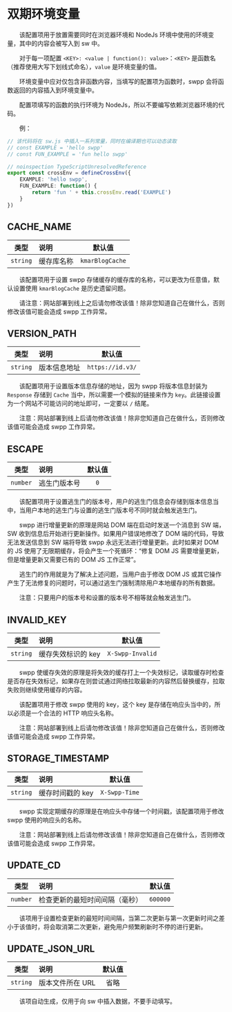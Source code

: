 # 双期环境变量

&emsp;&emsp;该配置项用于放置需要同时在浏览器环境和 NodeJs 环境中使用的环境变量，其中的内容会被写入到 sw 中。

&emsp;&emsp;对于每一项配置 `<KEY>: <value | function(): value>`：`<KEY>` 是函数名（推荐使用大写下划线式命名），`value` 是环境变量的值。

&emsp;&emsp;环境变量中应对仅包含非函数内容，当填写的配置项为函数时，swpp 会将函数返回的内容插入到环境变量中。

&emsp;&emsp;配置项填写的函数的执行环境为 NodeJs，所以不要编写依赖浏览器环境的代码。

&emsp;&emsp;例：

```typescript
// 该代码将在 sw.js 中插入一系列常量，同时在编译期也可以动态读取
// const EXAMPLE = 'hello swpp'
// const FUN_EXAMPLE = 'fun hello swpp'

// noinspection TypeScriptUnresolvedReference
export const crossEnv = defineCrossEnv({
    EXAMPLE: 'hello swpp',
    FUN_EXAMPLE: function() {
        return 'fun ' + this.crossEnv.read('EXAMPLE')
    }
})
```

## CACHE_NAME

|    类型    | 说明    |       默认值       |
|:--------:|:------|:---------------:|
| `string` | 缓存库名称 | `kmarBlogCache` |

&emsp;&emsp;该配置项用于设置 swpp 存储缓存的缓存库的名称，可以更改为任意值，默认设置使用 `kmarBlogCache` 是历史遗留问题。

&emsp;&emsp;请注意：网站部署到线上之后请勿修改该值！除非您知道自己在做什么，否则修改该值可能会造成 swpp 工作异常。

## VERSION_PATH

|    类型    | 说明     |       默认值        |
|:--------:|:-------|:----------------:|
| `string` | 版本信息地址 | `https://id.v3/` |

&emsp;&emsp;该配置项用于设置版本信息存储的地址，因为 swpp 将版本信息封装为 `Response` 存储到 `Cache` 当中，所以需要一个模拟的链接来作为 `key`。此链接设置为一个网站不可能访问的地址即可，一定要以 `/` 结尾。

&emsp;&emsp;注意：网站部署到线上后请勿修改该值！除非您知道自己在做什么，否则修改该值可能会造成 swpp 工作异常。

## ESCAPE

|    类型    | 说明     | 默认值 |
|:--------:|:-------|:---:|
| `number` | 逃生门版本号 | `0` |

&emsp;&emsp;该配置项用于设置逃生门的版本号，用户的逃生门信息会存储到版本信息当中，当用户本地的逃生门与设置的逃生门版本号不同时就会触发逃生门。

&emsp;&emsp;swpp 进行增量更新的原理是网站 DOM 端在启动时发送一个消息到 SW 端，SW 收到信息后开始进行更新操作。如果用户错误地修改了 DOM 端的代码，导致无法发送信息到 SW 端将导致 swpp 永远无法进行增量更新。此时如果对 DOM 的 JS 使用了无限期缓存，将会产生一个死循环：“修复 DOM JS 需要增量更新，但是增量更新又需要已有的 DOM JS 工作正常”。

&emsp;&emsp;逃生门的作用就是为了解决上述问题，当用户由于修改 DOM JS 或其它操作产生了无法修复的问题时，可以通过逃生门强制清除用户本地缓存的所有数据。

&emsp;&emsp;注意：只要用户的版本号和设置的版本号不相等就会触发逃生门。

## INVALID_KEY

|    类型    | 说明          |       默认值        |
|:--------:|:------------|:----------------:|
| `string` | 缓存失效标识的 key | `X-Swpp-Invalid` |

&emsp;&emsp;swpp 使缓存失效的原理是将失效的缓存打上一个失效标记，读取缓存时检查是否存在失效标记，如果存在则尝试通过网络拉取最新的内容然后替换缓存，拉取失败则继续使用缓存的内容。

&emsp;&emsp;该配置项用于修改 swpp 使用的 key，这个 key 是存储在响应头当中的，所以必须是一个合法的 HTTP 响应头名称。

&emsp;&emsp;注意：网站部署到线上后请勿修改该值！除非您知道自己在做什么，否则修改该值可能会造成 swpp 工作异常。

## STORAGE_TIMESTAMP

|    类型    | 说明         |      默认值      |
|:--------:|:-----------|:-------------:|
| `string` | 缓存时间戳的 key | `X-Swpp-Time` |

&emsp;&emsp;swpp 实现定期缓存的原理是在响应头中存储一个时间戳，该配置项用于修改 swpp 使用的响应头的名称。

&emsp;&emsp;注意：网站部署到线上后请勿修改该值！除非您知道自己在做什么，否则修改该值可能会造成 swpp 工作异常。

## UPDATE_CD

|    类型    | 说明              |   默认值    |
|:--------:|:----------------|:--------:|
| `number` | 检查更新的最短时间间隔（毫秒） | `600000` |

&emsp;&emsp;该项用于设置检查更新的最短时间间隔，当第二次更新与第一次更新时间之差小于该值时，将会取消第二次更新，避免用户频繁刷新时不停的进行更新。

## UPDATE_JSON_URL

|    类型    | 说明         | 默认值 |
|:--------:|:-----------|:---:|
| `string` | 版本文件所在 URL | 省略  |

&emsp;&emsp;该项自动生成，仅用于向 sw 中插入数据，不要手动填写。